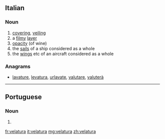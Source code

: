 ==Italian==

===Noun===
{{it-noun|f}}

# [[covering]], [[veiling]]
# a [[filmy]] [[layer]]
# [[opacity]] (of wine)
# the [[sail]]s of a ship considered as a whole
# the [[wing]]s etc of an aircraft considered as a whole

===Anagrams===
* [[lavature#Italian|lavature]], [[levatura#Italian|levatura]], [[urlavate#Italian|urlavate]], [[valutare#Italian|valutare]], [[valuterà#Italian|valuterà]]

----

==Portuguese==

===Noun===
{{pt-noun|f}}

# {{alternative form of|veladura|lang=pt}}

[[fr:velatura]]
[[it:velatura]]
[[mg:velatura]]
[[zh:velatura]]